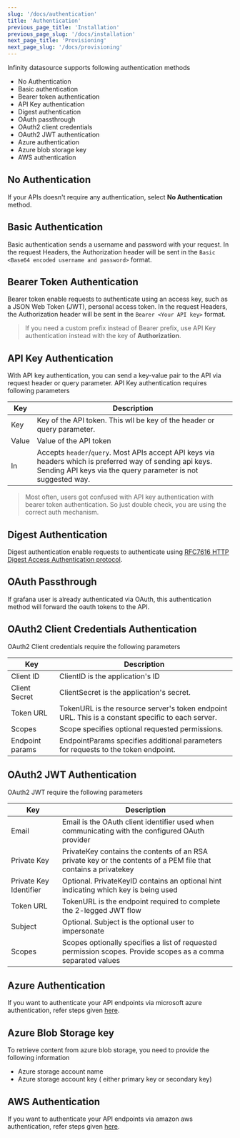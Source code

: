 ```yaml
---
slug: '/docs/authentication'
title: 'Authentication'
previous_page_title: 'Installation'
previous_page_slug: '/docs/installation'
next_page_title: 'Provisioning'
next_page_slug: '/docs/provisioning'
---
```


Infinity datasource supports following authentication methods

- No Authentication
- Basic authentication
- Bearer token authentication
- API Key authentication
- Digest authentication
- OAuth passthrough
- OAuth2 client credentials
- OAuth2 JWT authentication
- Azure authentication
- Azure blob storage key
- AWS authentication

## No Authentication

If your APIs doesn't require any authentication, select **No Authentication** method.

## Basic Authentication

Basic authentication sends a username and password with your request. In the request Headers, the Authorization header will be sent in the `Basic <Base64 encoded username and password>` format.

## Bearer Token Authentication

Bearer token enable requests to authenticate using an access key, such as a JSON Web Token (JWT), personal access token. In the request Headers, the Authorization header will be sent in the `Bearer <Your API key>` format.

> If you need a custom prefix instead of Bearer prefix, use API Key authentication instead with the key of **Authorization**.

## API Key Authentication

With API key authentication, you can send a key-value pair to the API via request header or query parameter. API Key authentication requires following parameters

| Key   | Description                                                                                                                                                                |
| ----- | -------------------------------------------------------------------------------------------------------------------------------------------------------------------------- |
| Key   | Key of the API token. This wll be key of the header or query parameter.                                                                                                    |
| Value | Value of the API token                                                                                                                                                     |
| In    | Accepts `header`/`query`. Most APIs accept API keys via headers which is preferred way of sending api keys. Sending API keys via the query parameter is not suggested way. |

> Most often, users got confused with API key authentication with bearer token authentication. So just double check, you are using the correct auth mechanism.

## Digest Authentication

Digest authentication enable requests to authenticate using [RFC7616 HTTP Digest Access Authentication protocol](https://www.rfc-editor.org/rfc/rfc7616.txt).

## OAuth Passthrough

If grafana user is already authenticated via OAuth, this authentication method will forward the oauth tokens to the API.

## OAuth2 Client Credentials Authentication

OAuth2 Client credentials require the following parameters

| Key             | Description                                                                                       |
| --------------- | ------------------------------------------------------------------------------------------------- |
| Client ID       | ClientID is the application's ID                                                                  |
| Client Secret   | ClientSecret is the application's secret.                                                         |
| Token URL       | TokenURL is the resource server's token endpoint URL. This is a constant specific to each server. |
| Scopes          | Scope specifies optional requested permissions.                                                   |
| Endpoint params | EndpointParams specifies additional parameters for requests to the token endpoint.                |

## OAuth2 JWT Authentication

OAuth2 JWT require the following parameters

| Key                    | Description                                                                                                     |
| ---------------------- | --------------------------------------------------------------------------------------------------------------- |
| Email                  | Email is the OAuth client identifier used when communicating with the configured OAuth provider                 |
| Private Key            | PrivateKey contains the contents of an RSA private key or the contents of a PEM file that contains a privatekey |
| Private Key Identifier | Optional. PrivateKeyID contains an optional hint indicating which key is being used                             |
| Token URL              | TokenURL is the endpoint required to complete the 2-legged JWT flow                                             |
| Subject                | Optional. Subject is the optional user to impersonate                                                           |
| Scopes                 | Scopes optionally specifies a list of requested permission scopes. Provide scopes as a comma separated values   |

## Azure Authentication

If you want to authenticate your API endpoints via microsoft azure authentication, refer steps given [here](/docs/azure-authentication).

## Azure Blob Storage key

To retrieve content from azure blob storage, you need to provide the following information

- Azure storage account name
- Azure storage account key ( either primary key or secondary key)

## AWS Authentication

If you want to authenticate your API endpoints via amazon aws authentication, refer steps given [here](/docs/aws-authentication).

